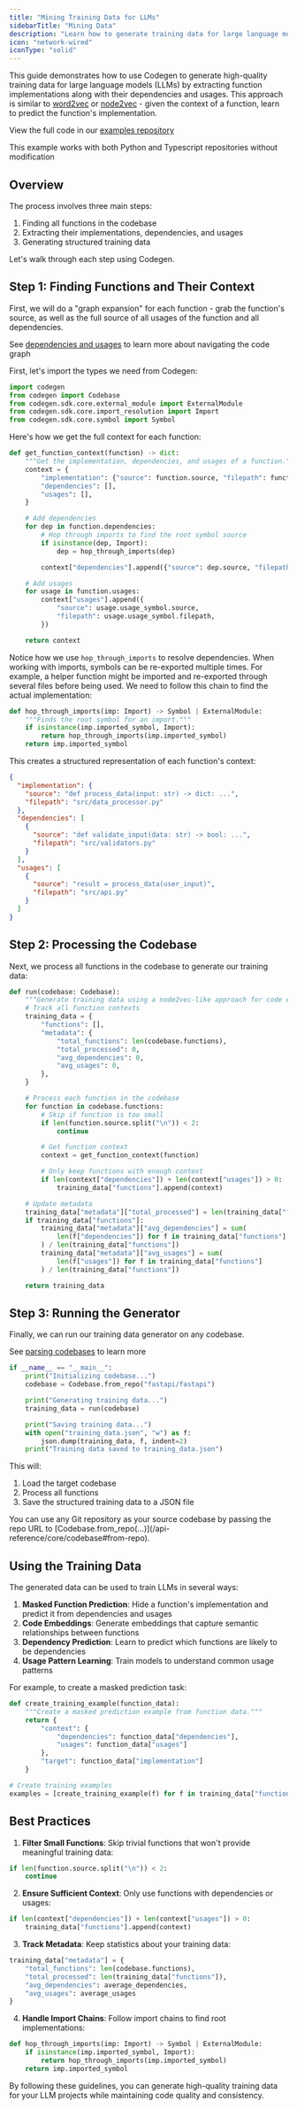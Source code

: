 ```yaml
---
title: "Mining Training Data for LLMs"
sidebarTitle: "Mining Data"
description: "Learn how to generate training data for large language models using Codegen"
icon: "network-wired"
iconType: "solid"
---
```


This guide demonstrates how to use Codegen to generate high-quality training data for large language models (LLMs) by extracting function implementations along with their dependencies and usages. This approach is similar to [word2vec](https://www.tensorflow.org/text/tutorials/word2vec) or [node2vec](https://snap.stanford.edu/node2vec/) - given the context of a function, learn to predict the function's implementation.

<Info>View the full code in our [examples repository](https://github.com/codegen-sh/codegen-examples/tree/7b978091c3153b687c32928fe10f05425e22f6a5/examples/generate_training_data)</Info>

<Tip>This example works with both Python and Typescript repositories without modification</Tip>

## Overview

The process involves three main steps:

1. Finding all functions in the codebase
2. Extracting their implementations, dependencies, and usages
3. Generating structured training data

Let's walk through each step using Codegen.

## Step 1: Finding Functions and Their Context

First, we will do a "graph expansion" for each function - grab the function's source, as well as the full source of all usages of the function and all dependencies.

<Info>See [dependencies and usages](/building-with-codegen/dependencies-and-usages) to learn more about navigating the code graph</Info>

First, let's import the types we need from Codegen:

```python
import codegen
from codegen import Codebase
from codegen.sdk.core.external_module import ExternalModule
from codegen.sdk.core.import_resolution import Import
from codegen.sdk.core.symbol import Symbol
```

Here's how we get the full context for each function:

```python
def get_function_context(function) -> dict:
    """Get the implementation, dependencies, and usages of a function."""
    context = {
        "implementation": {"source": function.source, "filepath": function.filepath},
        "dependencies": [],
        "usages": [],
    }

    # Add dependencies
    for dep in function.dependencies:
        # Hop through imports to find the root symbol source
        if isinstance(dep, Import):
            dep = hop_through_imports(dep)

        context["dependencies"].append({"source": dep.source, "filepath": dep.filepath})

    # Add usages
    for usage in function.usages:
        context["usages"].append({
            "source": usage.usage_symbol.source,
            "filepath": usage.usage_symbol.filepath,
        })

    return context
```

Notice how we use `hop_through_imports` to resolve dependencies. When working with imports, symbols can be re-exported multiple times. For example, a helper function might be imported and re-exported through several files before being used. We need to follow this chain to find the actual implementation:

```python
def hop_through_imports(imp: Import) -> Symbol | ExternalModule:
    """Finds the root symbol for an import."""
    if isinstance(imp.imported_symbol, Import):
        return hop_through_imports(imp.imported_symbol)
    return imp.imported_symbol
```

This creates a structured representation of each function's context:

```json
{
  "implementation": {
    "source": "def process_data(input: str) -> dict: ...",
    "filepath": "src/data_processor.py"
  },
  "dependencies": [
    {
      "source": "def validate_input(data: str) -> bool: ...",
      "filepath": "src/validators.py"
    }
  ],
  "usages": [
    {
      "source": "result = process_data(user_input)",
      "filepath": "src/api.py"
    }
  ]
}
```

## Step 2: Processing the Codebase

Next, we process all functions in the codebase to generate our training data:

```python
def run(codebase: Codebase):
    """Generate training data using a node2vec-like approach for code embeddings."""
    # Track all function contexts
    training_data = {
        "functions": [],
        "metadata": {
            "total_functions": len(codebase.functions),
            "total_processed": 0,
            "avg_dependencies": 0,
            "avg_usages": 0,
        },
    }

    # Process each function in the codebase
    for function in codebase.functions:
        # Skip if function is too small
        if len(function.source.split("\n")) < 2:
            continue

        # Get function context
        context = get_function_context(function)

        # Only keep functions with enough context
        if len(context["dependencies"]) + len(context["usages"]) > 0:
            training_data["functions"].append(context)

    # Update metadata
    training_data["metadata"]["total_processed"] = len(training_data["functions"])
    if training_data["functions"]:
        training_data["metadata"]["avg_dependencies"] = sum(
            len(f["dependencies"]) for f in training_data["functions"]
        ) / len(training_data["functions"])
        training_data["metadata"]["avg_usages"] = sum(
            len(f["usages"]) for f in training_data["functions"]
        ) / len(training_data["functions"])

    return training_data
```

## Step 3: Running the Generator

Finally, we can run our training data generator on any codebase.

<Note>See [parsing codebases](/building-with-codegen/parsing-codebases) to learn more</Note>

```python
if __name__ == "__main__":
    print("Initializing codebase...")
    codebase = Codebase.from_repo("fastapi/fastapi")

    print("Generating training data...")
    training_data = run(codebase)

    print("Saving training data...")
    with open("training_data.json", "w") as f:
        json.dump(training_data, f, indent=2)
    print("Training data saved to training_data.json")
```

This will:
1. Load the target codebase
2. Process all functions
3. Save the structured training data to a JSON file

<Tip>
  You can use any Git repository as your source codebase by passing the repo URL
  to [Codebase.from_repo(...)](/api-reference/core/codebase#from-repo).
</Tip>

## Using the Training Data

The generated data can be used to train LLMs in several ways:

1. **Masked Function Prediction**: Hide a function's implementation and predict it from dependencies and usages
2. **Code Embeddings**: Generate embeddings that capture semantic relationships between functions
3. **Dependency Prediction**: Learn to predict which functions are likely to be dependencies
4. **Usage Pattern Learning**: Train models to understand common usage patterns

For example, to create a masked prediction task:

```python
def create_training_example(function_data):
    """Create a masked prediction example from function data."""
    return {
        "context": {
            "dependencies": function_data["dependencies"],
            "usages": function_data["usages"]
        },
        "target": function_data["implementation"]
    }

# Create training examples
examples = [create_training_example(f) for f in training_data["functions"]]
```

## Best Practices

1. **Filter Small Functions**: Skip trivial functions that won't provide meaningful training data:
```python
if len(function.source.split("\n")) < 2:
    continue
```

2. **Ensure Sufficient Context**: Only use functions with dependencies or usages:
```python
if len(context["dependencies"]) + len(context["usages"]) > 0:
    training_data["functions"].append(context)
```

3. **Track Metadata**: Keep statistics about your training data:
```python
training_data["metadata"] = {
    "total_functions": len(codebase.functions),
    "total_processed": len(training_data["functions"]),
    "avg_dependencies": average_dependencies,
    "avg_usages": average_usages
}
```

4. **Handle Import Chains**: Follow import chains to find root implementations:
```python
def hop_through_imports(imp: Import) -> Symbol | ExternalModule:
    if isinstance(imp.imported_symbol, Import):
        return hop_through_imports(imp.imported_symbol)
    return imp.imported_symbol
```

By following these guidelines, you can generate high-quality training data for your LLM projects while maintaining code quality and consistency.